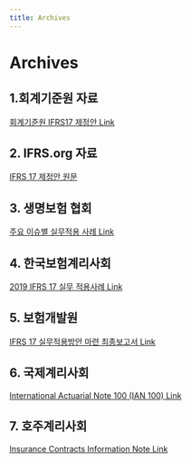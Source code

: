 ```yaml
---
title: Archives
---
```


# Archives

## 1.회계기준원 자료


[회계기준원 IFRS17 제정안 Link](http://www.kasb.or.kr/fe/bbs/NR\_view.do?bbsCd=1061\&bbsSeq=36667\&currentPage=1\&rowPerPage=10\&ctgCd=11\&sortCds=\&startDt=\&endDt=\&searchKey=1000\&searchVal=")


## 2. IFRS.org 자료


[IFRS 17 제정안 원문](http://www.kasb.or.kr/upload/IFRS/2020/IFRS2020-3\_WEBSITE\_122.pdf)




## 3. 생명보험 협회


[주요 이슈별 실무적용 사례 Link](https://www.klia.or.kr/board/8/view.do?boardNo=121728\&boardMngNo=8\&seq=1\&se=)




## 4. 한국보험계리사회


[2019 IFRS 17 실무 적용사례 Link](https://www.actuary.or.kr/ifrs/edu\_view.asp?idx=22\&listnum=15\&search=\&searchtext=\&page=8\&gubun1=)




## 5. 보험개발원


[IFRS 17 실무적용방안 마련 최종보고서 Link](https://www.kidi.or.kr/user/nd61128.do?View\&dmlType=\&total\_searchkey=\&page=1\&pageSC=\&pageSO=\&dmlType=\&boardNo=00065918\&menuCode=krsite\&pageST=SUBJECT\&pageSV=\&button=&\_\_encrypted=RLto2xBXJBgUva1wugLPhkjqlJSKnmb4hDECxCPUQ0/FvKDSofGXKBGEblE4SRH6mXuGPGbOi2K52Ty7RczFKuUjDPENnERwkPLJaASafVFQ4pWCf9ZOONcKGxyz2AI4RDrRBlaiQXe0iQOnyyP4tUIF2eRl31IepzmZpCFsLqCIu7BMF3s+Kmi37/WsdD/cq3NhOm7fjXPw1k1NnUV4Ab97d9IbjnKyZiXQohWd3rRV3BAiPiojdZ6VHkXGMyeSTm7AtCSOHEbdoIU0FK05oQrKDggJBPFsZpUoO6A85u6UYXODQIA/qyXIj1tdREWsVQGlYBQ7YDAydEmt6qXR8YA3JBP0gqlAFUIstWJpI3s=)




## 6. 국제계리사회


[International Actuarial Note 100 (IAN 100) Link](https://www.actuaries.org/iaa/IAA/Publications/IANs/IAA/Publications/international\_actuarial\_notes.aspx?hkey=d03a8eec-38fe-4d76-80b0-e0ed1e4e538b)




## 7. 호주계리사회


[Insurance Contracts Information Note Link](https://www.actuaries.asn.au/professional-development-regulation/ifrs-17-and-aasb-17)
